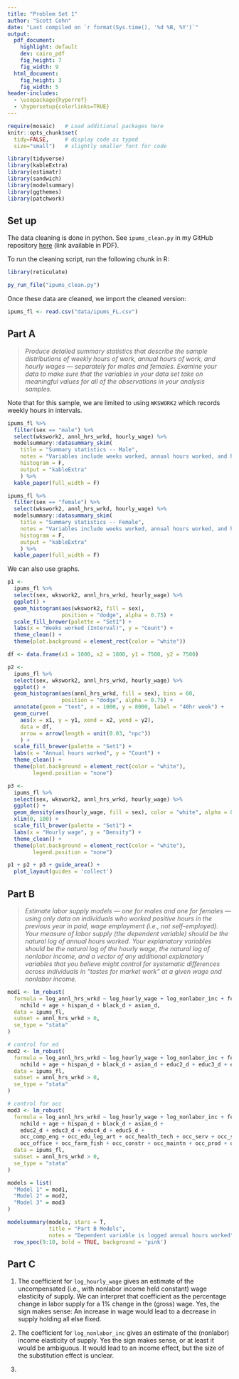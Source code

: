 ```yaml
---
title: "Problem Set 1"
author: "Scott Cohn"
date: "Last compiled on `r format(Sys.time(), '%d %B, %Y')`"
output: 
  pdf_document:
    highlight: default
    dev: cairo_pdf
    fig_height: 7
    fig_width: 9
  html_document:
    fig_height: 3
    fig_width: 5
header-includes:
  - \usepackage{hyperref}
  - \hypersetup{colorlinks=TRUE}
---
```


```r
require(mosaic)   # Load additional packages here 
knitr::opts_chunk$set(
  tidy=FALSE,     # display code as typed
  size="small")   # slightly smaller font for code

library(tidyverse)
library(kableExtra)
library(estimatr)
library(sandwich)
library(modelsummary)
library(ggthemes)
library(patchwork)
```

## Set up

The data cleaning is done in python. See `ipums_clean.py` in my GitHub repository [here](https://github.com/scottcohn97/labor_empirical_pset) (link available in PDF).

To run the cleaning script, run the following chunk in R:

```r
library(reticulate)

py_run_file("ipums_clean.py")
```

Once these data are cleaned, we import the cleaned version:

```r
ipums_fl <- read.csv("data/ipums_FL.csv")
```

## Part A

> *Produce detailed summary statistics that describe the sample distributions of weekly hours of work, annual hours of work, and hourly wages — separately for males and females. Examine your data to make sure that the variables in your data set take on meaningful values for all of the observations in your analysis samples.*

Note that for this sample, we are limited to using `WKSWORK2` which records weekly hours in intervals.

```r
ipums_fl %>%
  filter(sex == "male") %>%
  select(wkswork2, annl_hrs_wrkd, hourly_wage) %>%
  modelsummary::datasummary_skim(
    title = "Summary statistics -- Male",
    notes = "Variables include weeks worked, annual hours worked, and hourly wage",
    histogram = F,
    output = "kableExtra"
    ) %>% 
  kable_paper(full_width = F)

ipums_fl %>%
  filter(sex == "female") %>%
  select(wkswork2, annl_hrs_wrkd, hourly_wage) %>%
  modelsummary::datasummary_skim(
    title = "Summary statistics -- Female",
    notes = "Variables include weeks worked, annual hours worked, and hourly wage",
    histogram = F,
    output = "kableExtra"
    ) %>% 
  kable_paper(full_width = F)
```

We can also use graphs.

```r
p1 <- 
  ipums_fl %>%
  select(sex, wkswork2, annl_hrs_wrkd, hourly_wage) %>%
  ggplot() +
  geom_histogram(aes(wkswork2, fill = sex), 
                 position = "dodge", alpha = 0.75) +
  scale_fill_brewer(palette = "Set1") +
  labs(x = "Weeks worked (Interval)", y = "Count") +
  theme_clean() + 
  theme(plot.background = element_rect(color = "white"))

df <- data.frame(x1 = 1000, x2 = 1800, y1 = 7500, y2 = 7500)

p2 <- 
  ipums_fl %>%
  select(sex, wkswork2, annl_hrs_wrkd, hourly_wage) %>%
  ggplot() +
  geom_histogram(aes(annl_hrs_wrkd, fill = sex), bins = 60,
                 position = "dodge", alpha = 0.75) +
  annotate(geom = "text", x = 1000, y = 8000, label = "40hr week") +
  geom_curve(
    aes(x = x1, y = y1, xend = x2, yend = y2),
    data = df,
    arrow = arrow(length = unit(0.03, "npc"))
    ) + 
  scale_fill_brewer(palette = "Set1") +
  labs(x = "Annual hours worked", y = "Count") +
  theme_clean() + 
  theme(plot.background = element_rect(color = "white"),
        legend.position = "none")

p3 <-
  ipums_fl %>%
  select(sex, wkswork2, annl_hrs_wrkd, hourly_wage) %>%
  ggplot() +
  geom_density(aes(hourly_wage, fill = sex), color = "white", alpha = 0.75) +
  xlim(0, 100) +
  scale_fill_brewer(palette = "Set1") +
  labs(x = "Hourly wage", y = "Density") +
  theme_clean() + 
  theme(plot.background = element_rect(color = "white"),
        legend.position = "none")

p1 + p2 + p3 + guide_area() + 
  plot_layout(guides = 'collect')
```

## Part B

> *Estimate labor supply models — one for males and one for females — using only data on individuals who worked positive hours in the previous year in paid, wage employment (i.e., not self-employed). Your measure of labor supply (the dependent variable) should be the natural log of annual hours worked. Your explanatory variables should be the natural log of the hourly wage, the natural log of nonlabor income, and a vector of any additional explanatory variables that you believe might control for systematic differences across individuals in “tastes for market work” at a given wage and nonlabor income.*

```r

mod1 <- lm_robust(
  formula = log_annl_hrs_wrkd ~ log_hourly_wage + log_nonlabor_inc + female +
    nchild + age + hispan_d + black_d + asian_d,
  data = ipums_fl,
  subset = annl_hrs_wrkd > 0,
  se_type = "stata"
)

# control for ed
mod2 <- lm_robust(
  formula = log_annl_hrs_wrkd ~ log_hourly_wage + log_nonlabor_inc + female +
    nchild + age + hispan_d + black_d + asian_d + educ2_d + educ3_d + educ4_d + educ5_d,
  data = ipums_fl,
  subset = annl_hrs_wrkd > 0,
  se_type = "stata"
)

# control for occ
mod3 <- lm_robust(
  formula = log_annl_hrs_wrkd ~ log_hourly_wage + log_nonlabor_inc + female +
    nchild + age + hispan_d + black_d + asian_d + 
    educ2_d + educ3_d + educ4_d + educ5_d + 
    occ_comp_eng + occ_edu_leg_art + occ_health_tech + occ_serv + occ_sales + 
    occ_office + occ_farm_fish + occ_constr + occ_maintn + occ_prod + occ_transport,
  data = ipums_fl,
  subset = annl_hrs_wrkd > 0,
  se_type = "stata"
)

models = list(
  "Model 1" = mod1,
  "Model 2" = mod2,
  "Model 3" = mod3
)

modelsummary(models, stars = T,
             title = "Part B Models",
             notes = "Dependent variable is logged annual hours worked") %>%
  row_spec(9:10, bold = TRUE, background = 'pink')
```

\pagebreak
## Part C

1. The coefficient for `log_hourly_wage` gives an estimate of the uncompensated (i.e., with nonlabor income held constant) wage elasticity of supply. We can interpret that coefficient as the percentage change in labor supply for a 1% change in the (gross) wage. Yes, the sign makes sense: An increase in wage would lead to a decrease in supply holding all else fixed.

2. The coefficient for `log_nonlabor_inc` gives an estimate of the (nonlabor) income elasticity of supply. Yes the sign makes sense, or at least it would be ambiguous. It would lead to an income effect, but the size of the substitution effect is unclear.

3. 



